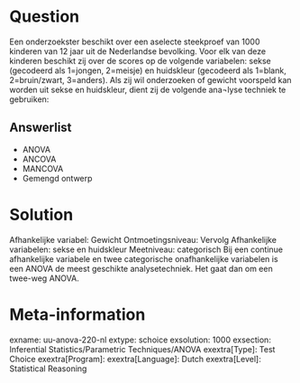 Question
========
Een onderzoekster beschikt over een aselecte steekproef van 1000 kinderen van 12 jaar uit de Nederlandse bevolking. Voor elk van deze kinderen beschikt zij over de scores op de volgende variabelen: sekse (gecodeerd als 1=jongen, 2=meisje) en huidskleur (gecodeerd als 1=blank, 2=bruin/zwart, 3=anders). Als zij wil onderzoeken of gewicht voorspeld kan worden uit sekse en huidskleur, dient zij de volgende ana¬lyse techniek te gebruiken:

Answerlist
----------
* ANOVA
* ANCOVA
* MANCOVA
* Gemengd ontwerp


Solution
========
Afhankelijke variabel: Gewicht Ontmoetingsniveau: Vervolg Afhankelijke variabelen: sekse en huidskleur Meetniveau: categorisch Bij een continue afhankelijke variabele en twee categorische onafhankelijke variabelen is een ANOVA de meest geschikte analysetechniek. Het gaat dan om een twee-weg ANOVA.

Meta-information
================
exname: uu-anova-220-nl
extype: schoice
exsolution: 1000
exsection: Inferential Statistics/Parametric Techniques/ANOVA
exextra[Type]: Test Choice
exextra[Program]: 
exextra[Language]: Dutch
exextra[Level]: Statistical Reasoning
